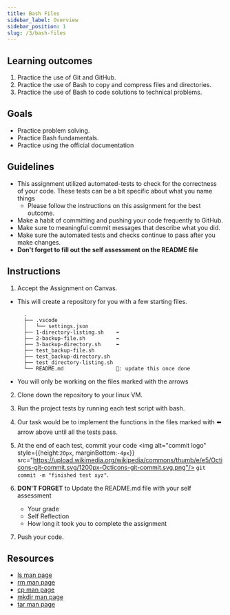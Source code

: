 ```yaml
---
title: Bash Files
sidebar_label: Overview
sidebar_position: 1
slug: /3/bash-files
---
```

## Learning outcomes
1. Practice the use of Git and GitHub.
2. Practice the use of Bash to copy and compress files and directories.
3. Practice the use of Bash to code solutions to technical problems.

## Goals
- Practice problem solving.
- Practice Bash fundamentals.
- Practice using the official documentation

## Guidelines
* This assignment utilized automated-tests to check for the correctness of your code. These tests can be a bit specific about what you name things
  * Please follow the instructions on this assignment for the best outcome.
* Make a habit of committing and pushing your code frequently to GitHub.
* Make sure to meaningful commit messages that describe what you did.
* Make sure the automated tests and checks continue to pass after you make changes.
* **Don't forget to fill out the self assessment on the README file**

## Instructions
1. Accept the Assignment on Canvas.
  * This will create a repository for you with a few starting files.
    ```
      .
      ├── .vscode
      │   └── settings.json
      ├── 1-directory-listing.sh    ⬅️
      ├── 2-backup-file.sh          ⬅️
      ├── 3-backup-directory.sh     ⬅️
      ├── test_backup-file.sh
      ├── test_backup-directory.sh
      ├── test_directory-listing.sh
      └── README.md                 🔼: update this once done
    ```
  * You will only be working on the files marked with the arrows
2. Clone down the repository to your linux VM.
4. Run the project tests by running each test script with bash.
5. Our task would be to implement the functions in the files marked with ⬅️ arrow above until all the tests pass.
6. At the end of each test, commit your code <img alt="commit logo" style={{height:`20px`, marginBottom:`-4px`}} src="https://upload.wikimedia.org/wikipedia/commons/thumb/e/e5/Octicons-git-commit.svg/1200px-Octicons-git-commit.svg.png"/> `git commit -m "finished test xyz"`.

7. **DON'T FORGET** to Update the README.md file with your self assessment
    * Your grade
    * Self Reflection
    * How long it took you to complete the assignment
8. Push your code.


## Resources
- [ls man page](https://ss64.com/bash/ls.html)
- [rm man page](https://ss64.com/bash/rm.html)
- [cp man page](https://ss64.com/bash/cp.html)
- [mkdir man page](https://ss64.com/bash/mkdir.html)
- [tar man page](https://ss64.com/bash/tar.html)
